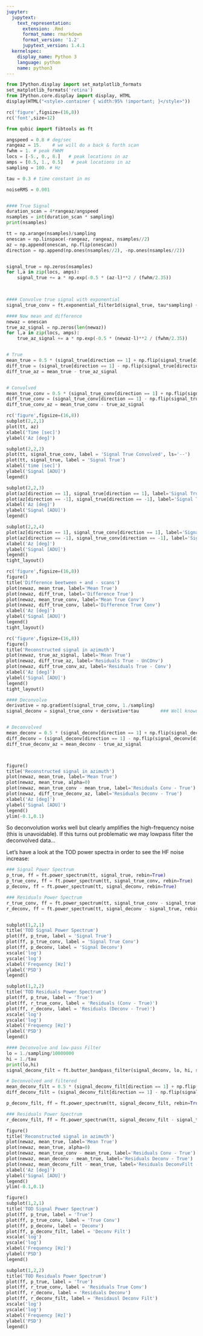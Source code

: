 ```yaml
---
jupyter:
  jupytext:
    text_representation:
      extension: .Rmd
      format_name: rmarkdown
      format_version: '1.2'
      jupytext_version: 1.4.1
  kernelspec:
    display_name: Python 3
    language: python
    name: python3
---
```


```python
from IPython.display import set_matplotlib_formats
set_matplotlib_formats('retina')
from IPython.core.display import display, HTML
display(HTML("<style>.container { width:95% !important; }</style>"))

rc('figure',figsize=(16,8))
rc('font',size=12)

from qubic import fibtools as ft
```

```python
angspeed = 0.8 # deg/sec
rangeaz = 15.    # we will do a back & forth scan
fwhm = 1. # peak FWHM
locs = [-5., 0., 8.]   # peak locations in az
amps = [0.5, 1., 0.5]   # peak locations in az
sampling = 100. # Hz

tau = 0.3 # time constant in ms

noiseRMS = 0.001


#### True Signal
duration_scan = 4*rangeaz/angspeed
nsamples = int(duration_scan * sampling)
print(nsamples)

tt = np.arange(nsamples)/sampling
onescan = np.linspace(-rangeaz, rangeaz, nsamples//2)
az = np.append(onescan, np.flip(onescan))
direction = np.append(np.ones(nsamples//2), -np.ones(nsamples//2))


signal_true = np.zeros(nsamples)
for l,a in zip(locs, amps):
    signal_true += a * np.exp(-0.5 * (az-l)**2 / (fwhm/2.35))
    


#### Convolve true signal with exponential    
signal_true_conv = ft.exponential_filter1d(signal_true, tau*sampling) + np.random.randn(nsamples)*noiseRMS

#### Now mean and difference
newaz = onescan
true_az_signal = np.zeros(len(newaz))
for l,a in zip(locs, amps):
    true_az_signal += a * np.exp(-0.5 * (newaz-l)**2 / (fwhm/2.35))


# True
mean_true = 0.5 * (signal_true[direction == 1] + np.flip(signal_true[direction == -1]))
diff_true = (signal_true[direction == 1] - np.flip(signal_true[direction == -1]))
diff_true_az = mean_true - true_az_signal


# Convolved
mean_true_conv = 0.5 * (signal_true_conv[direction == 1] + np.flip(signal_true_conv[direction == -1]))
diff_true_conv = (signal_true_conv[direction == 1] - np.flip(signal_true_conv[direction == -1]))
diff_true_conv_az = mean_true_conv - true_az_signal

rc('figure',figsize=(16,8))
subplot(2,2,1)
plot(tt, az)  
xlabel('Time [sec]')
ylabel('Az [deg]')

subplot(2,2,2)
plot(tt, signal_true_conv, label = 'Signal True Convolved', ls='--')
plot(tt, signal_true, label = 'Signal True')
xlabel('time [sec]')
ylabel('Signal [ADU]')
legend()

subplot(2,2,3)
plot(az[direction == 1], signal_true[direction == 1], label='Signal True Direction +', lw=3)
plot(az[direction == -1], signal_true[direction == -1], label='Signal True Direction -', ls='--', lw=3)
xlabel('Az [deg]')
ylabel('Signal [ADU]')
legend()

subplot(2,2,4)
plot(az[direction == 1], signal_true_conv[direction == 1], label='Signal True Conv Direction +', lw=3)
plot(az[direction == -1], signal_true_conv[direction == -1], label='Signal True Conv Direction -', ls='--', lw=3)
xlabel('Az [deg]')
ylabel('Signal [ADU]')
legend()
tight_layout()

rc('figure',figsize=(16,8))
figure()
title('Difference beetween + and - scans')
plot(newaz, mean_true, label='Mean True')
plot(newaz, diff_true, label='Difference True')
plot(newaz, mean_true_conv, label='Mean True Conv')
plot(newaz, diff_true_conv, label='Difference True Conv')
xlabel('Az [deg]')
ylabel('Signal [ADU]')
legend()
tight_layout()

rc('figure',figsize=(16,8))
figure()
title('Reconstructed signal in azimuth')
plot(newaz, true_az_signal, label='Mean True')
plot(newaz, diff_true_az, label='Residuals True - UnCOnv')
plot(newaz, diff_true_conv_az, label='Residuals True - Conv')
xlabel('Az [deg]')
ylabel('Signal [ADU]')
legend()
tight_layout()

```

```python
#### Deconvolve
derivative = np.gradient(signal_true_conv, 1./sampling)
signal_deconv = signal_true_conv + derivative*tau        ### Well known proxy for exponential deconvolution


# Deconvolved
mean_deconv = 0.5 * (signal_deconv[direction == 1] + np.flip(signal_deconv[direction == -1]))
diff_deconv = (signal_deconv[direction == 1] - np.flip(signal_deconv[direction == -1]))
diff_true_deconv_az = mean_deconv - true_az_signal



figure()
title('Reconstructed signal in azimuth')
plot(newaz, mean_true, label='Mean True')
plot(newaz, mean_true, alpha=0)
plot(newaz, mean_true_conv - mean_true, label='Residuals Conv - True')
plot(newaz, diff_true_deconv_az, label='Residuals Deconv - True')
xlabel('Az [deg]')
ylabel('Signal [ADU]')
legend()
ylim(-0.1,0.1)
```

So deconvolution works well but clearly amplifies the high-frequency noise (this is unavoidable). If this turns out problematic we may lowpass filter the deconvolved data...

Let's have a look at the TOD power spectra in order to see the HF noise increase:

```python
### Signal Power Spectrum
p_true, ff = ft.power_spectrum(tt, signal_true, rebin=True)
p_true_conv, ff = ft.power_spectrum(tt, signal_true_conv, rebin=True)
p_deconv, ff = ft.power_spectrum(tt, signal_deconv, rebin=True)

### Residuals Power Spectrum
r_true_conv, ff = ft.power_spectrum(tt, signal_true_conv - signal_true, rebin=True)
r_deconv, ff = ft.power_spectrum(tt, signal_deconv - signal_true, rebin=True)


subplot(1,2,1)
title('TOD Signal Power Spectrum')
plot(ff, p_true, label = 'Signal True')
plot(ff, p_true_conv, label = 'Signal True Conv')
plot(ff, p_deconv, label = 'Signal Deconv')
xscale('log')
yscale('log')
xlabel('Frequency [Hz]')
ylabel('PSD')
legend()

subplot(1,2,2)
title('TOD Residuals Power Spectrum')
plot(ff, p_true, label = 'True')
plot(ff, r_true_conv, label = 'Residuals (Conv - True)')
plot(ff, r_deconv, label = 'Residuals (Deconv - True)')
xscale('log')
yscale('log')
xlabel('Frequency [Hz]')
ylabel('PSD')
legend()


```

```python
#### Deconvolve and low-pass Filter
lo = 1./sampling/10000000
hi = 1./tau
print(lo,hi)
signal_deconv_filt = ft.butter_bandpass_filter(signal_deconv, lo, hi, sampling, order=2)

# Deconvolved and filtered
mean_deconv_filt = 0.5 * (signal_deconv_filt[direction == 1] + np.flip(signal_deconv_filt[direction == -1]))
diff_deconv_filt = (signal_deconv_filt[direction == 1] - np.flip(signal_deconv_filt[direction == -1]))

p_deconv_filt, ff = ft.power_spectrum(tt, signal_deconv_filt, rebin=True)

### Residuals Power Spectrum
r_deconv_filt, ff = ft.power_spectrum(tt, signal_deconv_filt - signal_true, rebin=True)

figure()
title('Reconstructed signal in azimuth')
plot(newaz, mean_true, label='Mean True')
plot(newaz, mean_true, alpha=0)
plot(newaz, mean_true_conv - mean_true, label='Residuals Conv - True')
plot(newaz, mean_deconv - mean_true, label='Residuals Deconv - True')
plot(newaz, mean_deconv_filt - mean_true, label='Residuals DeconvFilt - True')
xlabel('Az [deg]')
ylabel('Signal [ADU]')
legend()
ylim(-0.1,0.1)

figure()
subplot(1,2,1)
title('TOD Signal Power Spectrum')
plot(ff, p_true, label = 'True')
plot(ff, p_true_conv, label = 'True Conv')
plot(ff, p_deconv, label = 'Deconv')
plot(ff, p_deconv_filt, label = 'Deconv Filt')
xscale('log')
yscale('log')
xlabel('Frequency [Hz]')
ylabel('PSD')
legend()

subplot(1,2,2)
title('TOD Residuals Power Spectrum')
plot(ff, p_true, label = 'True')
plot(ff, r_true_conv, label = 'Residuals True Conv')
plot(ff, r_deconv, label = 'Residuals Deconv')
plot(ff, r_deconv_filt, label = 'Residausl Deconv Filt')
xscale('log')
yscale('log')
xlabel('Frequency [Hz]')
ylabel('PSD')
legend()
```

```python

```
